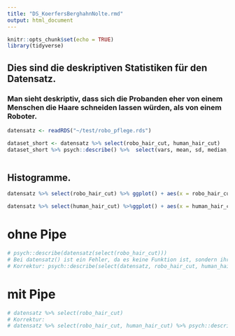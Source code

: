 ```yaml
---
title: "DS_KoerfersBerghahnNolte.rmd"
output: html_document
---
```


```r
knitr::opts_chunk$set(echo = TRUE)
library(tidyverse)
```

## Dies sind die deskriptiven Statistiken für den Datensatz.
### Man sieht deskriptiv, dass sich die Probanden eher von einem Menschen die Haare schneiden lassen würden, als von einem Roboter.
```r
datensatz <- readRDS("~/test/robo_pflege.rds")

dataset_short <- datensatz %>% select(robo_hair_cut, human_hair_cut) 
dataset_short %>% psych::describe() %>%  select(vars, mean, sd, median, min, max)



```
## Histogramme.
```r
datensatz %>% select(robo_hair_cut) %>% ggplot() + aes(x = robo_hair_cut) + geom_bar()

datensatz %>% select(human_hair_cut) %>%ggplot() + aes(x = human_hair_cut) + geom_bar()
```

# ohne Pipe
```r
# psych::describe(datensatz(select(robo_hair_cut)))
# Bei datensatz() ist ein Fehler, da es keine Funktion ist, sondern ihre Tabelle.
# Korrektur: psych::describe(select(datensatz, robo_hair_cut, human_hair_cut))
```
# mit Pipe
```r
# datensatz %>% select(robo_hair_cut)
# Korrektur: 
# datensatz %>% select(robo_hair_cut, human_hair_cut) %>% psych::describe()
```